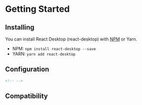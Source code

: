 
<Meta title="Docs/Getting Started/Quick Start" />

# Getting Started

## Installing

You can install React Desktop (react-desktop) with [NPM](https://www.npmjs.com/package/react-desktop) or Yarn.

-   NPM: `npm install react-desktop --save`
-   YARN: `yarn add react-desktop`

## Configuration

```html
<!-- -->
```

## Compatibility


